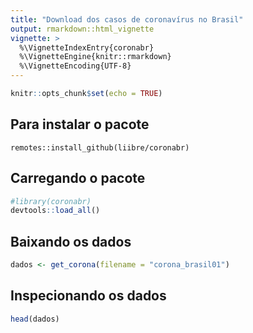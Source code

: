 ```yaml
---
title: "Download dos casos de coronavírus no Brasil"
output: rmarkdown::html_vignette
vignette: >
  %\VignetteIndexEntry{coronabr}
  %\VignetteEngine{knitr::rmarkdown}
  %\VignetteEncoding{UTF-8}
---
```


```r
knitr::opts_chunk$set(echo = TRUE)
```

## Para instalar o pacote

`remotes::install_github(liibre/coronabr)`

## Carregando o pacote

```r
#library(coronabr)
devtools::load_all()
```

## Baixando os dados

```r
dados <- get_corona(filename = "corona_brasil01")
```

## Inspecionando os dados

```r
head(dados)
```

